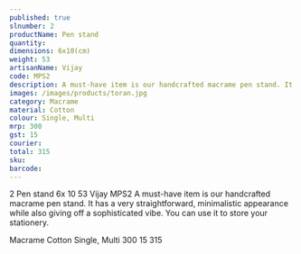 ---
published: true
slnumber: 2
productName: Pen stand	
quantity:
dimensions: 6x10(cm)	
weight: 53
artisanName: Vijay
code: MPS2
description: A must-have item is our handcrafted macrame pen stand. It has a very straightforward, minimalistic appearance while also giving off a sophisticated vibe. You can use it to store your stationery.
images: /images/products/toran.jpg
category: Macrame
material: Cotton
colour: Single, Multi
mrp: 300
gst: 15
courier:	
total: 315
sku:
barcode:
---
2	Pen stand		6x 10	53	Vijay	MPS2	A must-have item is our handcrafted macrame pen stand. It has a very straightforward, minimalistic appearance while also giving off a sophisticated vibe. You can use it to store your stationery.		

Macrame	Cotton	Single, Multi	300	15		315												
